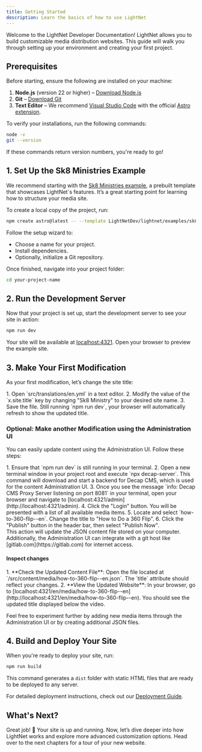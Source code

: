 ```yaml
---
title: Getting Started
description: Learn the basics of how to use LightNet
---
```



Welcome to the LightNet Developer Documentation! LightNet allows you to build customizable media distribution websites. This guide will walk you through setting up your environment and creating your first project.

## Prerequisites

Before starting, ensure the following are installed on your machine:

1. **Node.js** (version 22 or higher) – [Download Node.js](https://nodejs.org)
2. **Git** – [Download Git](https://git-scm.com)
3. **Text Editor** – We recommend [Visual Studio Code](https://code.visualstudio.com/) with the official [Astro extension](https://marketplace.visualstudio.com/items?itemName=astro-build.astro-vscode).

To verify your installations, run the following commands:

```bash
node -v
git --version
```

If these commands return version numbers, you're ready to go!

## 1. Set Up the Sk8 Ministries Example

We recommend starting with the [Sk8 Ministries example](https://sk8-ministries.pages.dev/), a prebuilt template that showcases LightNet´s features. It’s a great starting point for learning how to structure your media site.

To create a local copy of the project, run:

```bash
npm create astro@latest -- --template LightNetDev/lightnet/examples/sk8-ministries
```

Follow the setup wizard to:

- Choose a name for your project.
- Install dependencies.
- Optionally, initialize a Git repository.

Once finished, navigate into your project folder:

```bash
cd your-project-name
```

## 2. Run the Development Server

Now that your project is set up, start the development server to see your site in action:

```bash
npm run dev
```

Your site will be available at [localhost:4321](http://localhost:4321). Open your browser to preview the example site.

## 3. Make Your First Modification

As your first modification, let’s change the site title:

<Steps>
  1. Open `src/translations/en.yml` in a text editor. 
  2. Modify the value of the `x.site.title` key by changing "Sk8 Ministry" to your desired site name.
  3. Save the file. Still running `npm run dev`, your browser will automatically
  refresh to show the updated title.
</Steps>

### Optional: Make another Modification using the Administration UI

You can easily update content using the Administration UI. Follow these steps:

<Steps>
  1. Ensure that `npm run dev` is still running in your terminal. 
  2. Open a new terminal window in your project root and execute `npx decap-server`. This
  command will download and start a backend for Decap CMS, which is used for the
  content Administration UI. 
  3. Once you see the message `info: Decap CMS Proxy Server listening on port 8081` in your terminal, open your browser and
  navigate to [localhost:4321/admin](http://localhost:4321/admin). 
  4. Click the "Login" button. You will be presented with a list of all available media
  items. 
  5. Locate and select `how-to-360-flip--en`. Change the title to "How to
  Do a 360 Flip". 
  6. Click the "Publish" button in the header bar, then select
  "Publish Now".
</Steps>

<Aside>
  This action will update the JSON content file stored on your computer.
  Additionally, the Administration UI can integrate with a git host like
  [gitlab.com](https://gitlab.com) for internet access.
</Aside>

#### Inspect changes

<Steps>
  1. **Check the Updated Content File**: Open the file located at
  `/src/content/media/how-to-360-flip--en.json`. The `title` attribute should
  reflect your changes. 
  2. **View the Updated Website**: In your browser, go to
  [localhost:4321/en/media/how-to-360-flip--en](http://localhost:4321/en/media/how-to-360-flip--en).
  You should see the updated title displayed below the video.
</Steps>

Feel free to experiment further by adding new media items through the Administration UI or by creating additional JSON files.

## 4. Build and Deploy Your Site

When you're ready to deploy your site, run:

```bash
npm run build
```

This command generates a `dist` folder with static HTML files that are ready to be deployed to any server.

For detailed deployment instructions, check out our [Deployment Guide](/deploy/hosting).

## What's Next?

Great job! 🎉 Your site is up and running. Now, let’s dive deeper into how LightNet works and explore more advanced customization options. Head over to the next chapters for a tour of your new website.
